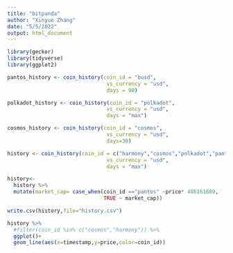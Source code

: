 ```yaml
---
title: "bitpanda"
author: "Xinyue Zhang"
date: "5/5/2022"
output: html_document
---
```


```r
library(geckor)
library(tidyverse)
library(ggplot2)
```

```r
pantos_history <- coin_history(coin_id = "busd", 
                                vs_currency = "usd", 
                                days = 90)
```
```r
polkadot_history <- coin_history(coin_id = "polkadot", 
                                vs_currency = "usd", 
                                days = "max")
```

```r
cosmos_history <- coin_history(coin_id = "cosmos", 
                                vs_currency = "usd", 
                                days=30)
```

```r
history <- coin_history(coin_id = c("harmony","cosmos","polkadot","pantos"), 
                                vs_currency = "usd", 
                                days = "max")

history<- 
  history %>% 
  mutate(market_cap= case_when(coin_id =="pantos" ~price* 486161689,
                               TRUE ~ market_cap))

write.csv(history,file="history.csv")
```

```r
history %>% 
  #filter(coin_id %in% c("cosmos","harmony")) %>% 
  ggplot()+
  geom_line(aes(x=timestamp,y=price,color=coin_id))
      
```

